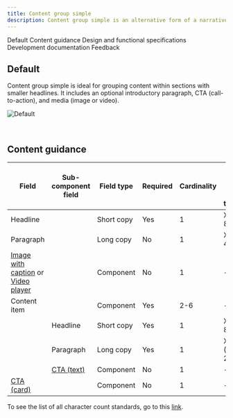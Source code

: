 ```yaml
---
title: Content group simple
description: Content group simple is an alternative form of a narrative pattern where the content is broken up into smaller pieces to make it more digestible.
---
```



<ComponentDescription name="Content group simple" type="layout" />

<AnchorLinks>

<AnchorLink>Default</AnchorLink>
<AnchorLink>Content guidance</AnchorLink>
<AnchorLink>Design and functional specifications</AnchorLink>
<AnchorLink>Development documentation</AnchorLink>
<AnchorLink>Feedback</AnchorLink>

</AnchorLinks>

## Default

Content group simple is ideal for grouping content within sections with smaller headlines. It includes an optional introductory paragraph, CTA (call-to-action), and media (image or video).

![Default](../../images/pattern/content-group-simple/default.jpg)

<br />

## Content guidance

| Field | Sub-component <br/>field | Field type | Required | Cardinality | Max character size <br/>(English / translated) |
| -------- | --------- | ---------- | ---------- | ---------- | ---------- |
| Headline | | Short copy | Yes | 1 | XS (65 / 85)|
| Paragraph | | Long copy | No | 1 | XXL (350 / 450)|
| [Image with caption](https://www.ibm.com/standards/web/carbon-for-ibm-dotcom/components/image-with-caption) or [Video player](https://www.ibm.com/standards/web/carbon-for-ibm-dotcom/components/video-player) | | Component | No | 1 | - |
| Content item | | Component | Yes | 2-6 | - |
| | Headline | Short copy | Yes | 1 | XS (65 / 85) |
| | Paragraph | Long copy | Yes | 1 | XXXXL (1600 / 2400) |
| | [CTA (text)](https://www.ibm.com/standards/web/carbon-for-ibm-dotcom/components/cta/#text) | Component | No | 1 | - |
| [CTA (card)](https://www.ibm.com/standards/web/carbon-for-ibm-dotcom/components/cta/#card) | | Component | No | 1 | - |

To see the list of all character count standards, go to this <a href="https://github.com/carbon-design-system/carbon-for-ibm-dotcom-website/wiki/Character-count-standards" target="_blank" rel="noreferrer">link</a>.

<ComponentFooter name="Content group simple" type="layout" />
